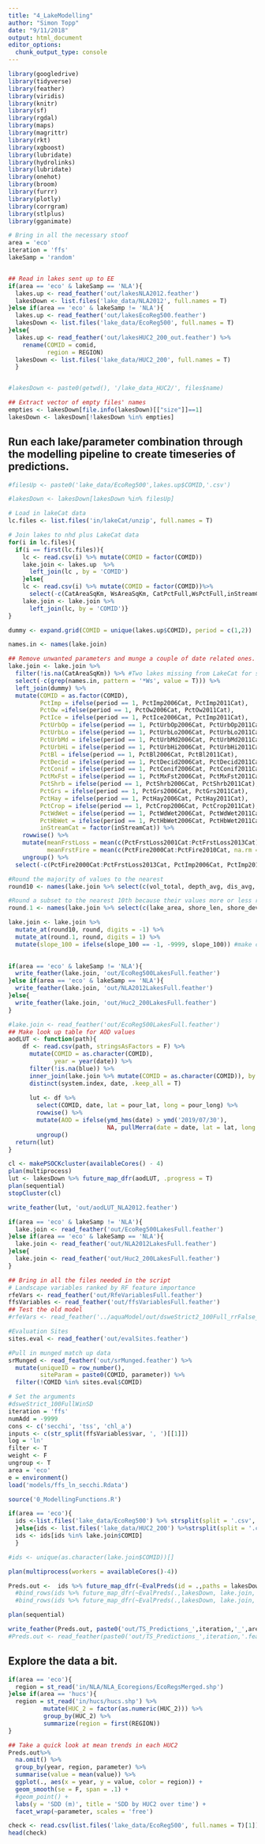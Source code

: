 ```yaml
---
title: "4_LakeModelling"
author: "Simon Topp"
date: "9/11/2018"
output: html_document
editor_options: 
  chunk_output_type: console
---
```


```r
library(googledrive)
library(tidyverse)
library(feather)
library(viridis)
library(knitr)
library(sf)
library(rgdal)
library(maps)
library(magrittr)
library(rkt)
library(xgboost)
library(lubridate)
library(hydrolinks)
library(lubridate)
library(onehot)
library(broom)
library(furrr)
library(plotly)
library(corrgram)
library(stlplus)
library(gganimate)
```



```r
# Bring in all the necessary stoof
area = 'eco'
iteration = 'ffs'
lakeSamp = 'random'


## Read in lakes sent up to EE
if(area == 'eco' & lakeSamp == 'NLA'){
  lakes.up <- read_feather('out/lakesNLA2012.feather')
  lakesDown <- list.files('lake_data/NLA2012', full.names = T)
}else if(area == 'eco' & lakeSamp != 'NLA'){  
  lakes.up <- read_feather('out/lakesEcoReg500.feather')
  lakesDown <- list.files('lake_data/EcoReg500', full.names = T) 
}else{
  lakes.up <- read_feather('out/lakesHUC2_200_out.feather') %>%
    rename(COMID = comid,
           region = REGION)
  lakesDown <- list.files('lake_data/HUC2_200', full.names = T)
  }


#lakesDown <- paste0(getwd(), '/lake_data_HUC2/', files$name)

## Extract vector of empty files' names
empties <- lakesDown[file.info(lakesDown)[["size"]]==1]
lakesDown <- lakesDown[!lakesDown %in% empties]
```

## Run each lake/parameter combination through the modelling pipeline to create timeseries of predictions.

```r

#filesUp <- paste0('lake_data/EcoReg500',lakes.up$COMID,'.csv')

#lakesDown <- lakesDown[lakesDown %in% filesUp]

# Load in lakeCat data
lc.files <- list.files('in/lakeCat/unzip', full.names = T)

# Join lakes to nhd plus LakeCat data
for(i in lc.files){
  if(i == first(lc.files)){
    lc <- read.csv(i) %>% mutate(COMID = factor(COMID))
    lake.join <- lakes.up  %>%
      left_join(lc , by = 'COMID')
    }else{
    lc <- read.csv(i) %>% mutate(COMID = factor(COMID))%>%
      select(-c(CatAreaSqKm, WsAreaSqKm, CatPctFull,WsPctFull,inStreamCat))
    lake.join <- lake.join %>%
      left_join(lc, by = 'COMID')}
}

dummy <- expand.grid(COMID = unique(lakes.up$COMID), period = c(1,2))

names.in <- names(lake.join)

## Remove unwanted parameters and munge a couple of date related ones.
lake.join <- lake.join %>%
  filter(!is.na(CatAreaSqKm)) %>% #Two lakes missing from LakeCat for some reason
  select(-c(grep(names.in, pattern = '*Ws', value = T))) %>%
  left_join(dummy) %>%
  mutate(COMID = as.factor(COMID),
         PctImp = ifelse(period == 1, PctImp2006Cat, PctImp2011Cat),
         PctOw =ifelse(period == 1, PctOw2006Cat, PctOw2011Cat),
         PctIce = ifelse(period == 1, PctIce2006Cat, PctImp2011Cat),
         PctUrbOp = ifelse(period == 1, PctUrbOp2006Cat, PctUrbOp2011Cat),
         PctUrbLo = ifelse(period == 1, PctUrbLo2006Cat, PctUrbLo2011Cat),
         PctUrbMd = ifelse(period == 1, PctUrbMd2006Cat, PctUrbMd2011Cat),
         PctUrbHi = ifelse(period == 1, PctUrbHi2006Cat, PctUrbHi2011Cat),
         PctBl = ifelse(period == 1, PctBl2006Cat, PctBl2011Cat),
         PctDecid = ifelse(period == 1, PctDecid2006Cat, PctDecid2011Cat),
         PctConif = ifelse(period == 1, PctConif2006Cat, PctConif2011Cat),
         PctMxFst = ifelse(period == 1, PctMxFst2006Cat, PctMxFst2011Cat),
         PctShrb = ifelse(period == 1, PctShrb2006Cat, PctShrb2011Cat),
         PctGrs = ifelse(period == 1, PctGrs2006Cat, PctGrs2011Cat),
         PctHay = ifelse(period == 1, PctHay2006Cat, PctHay2011Cat),
         PctCrop = ifelse(period == 1, PctCrop2006Cat, PctCrop2011Cat),
         PctWdWet = ifelse(period == 1, PctWdWet2006Cat, PctWdWet2011Cat),
         PctHbWet = ifelse(period == 1, PctHbWet2006Cat, PctHbWet2011Cat),
         inStreamCat = factor(inStreamCat)) %>%
    rowwise() %>%
    mutate(meanFrstLoss = mean(c(PctFrstLoss2001Cat:PctFrstLoss2013Cat), na.rm = T),
           meanFrstFire = mean(c(PctFire2000Cat:PctFire2010Cat, na.rm = T))) %>%
    ungroup() %>%
  select(-c(PctFire2000Cat:PctFrstLoss2013Cat, PctImp2006Cat, PctImp2011Cat, PctOw2006Cat:PctHbWet2011Cat, Precip08Cat:Tmean09Cat)) 

#Round the majority of values to the nearest 
round10 <- names(lake.join %>% select(c(vol_total, depth_avg, dis_avg, res_time, slope_100, wshd_area, CatAreaSqKm, PctAg2006Slp20Cat:CompStrgthCat, PctCarbResidCat:PctWaterCat, NABD_NIDStorCat:WetIndexCat, PctImp:meanFrstFire)))

#Round a subset to the nearest 10th because their values more or less range from 0 to 1.
round.1 <- names(lake.join %>% select(c(lake_area, shore_len, shore_dev, AgKffactCat, KffactCat, MineDensCat, NABD_DensCat)))

lake.join <- lake.join %>%
  mutate_at(round10, round, digits = -1) %>%
  mutate_at(round.1, round, digits = 1) %>%
  mutate(slope_100 = ifelse(slope_100 == -1, -9999, slope_100)) #make consistent no data value
         

if(area == 'eco' & lakeSamp != 'NLA'){
  write_feather(lake.join, 'out/EcoReg500LakesFull.feather')
}else if(area == 'eco' & lakeSamp == 'NLA'){
  write_feather(lake.join, 'out/NLA2012LakesFull.feather')
}else{
  write_feather(lake.join, 'out/Huc2_200LakesFull.feather')
}

#lake.join <- read_feather('out/EcoReg500LakesFull.feather')
## Make look up table for AOD values
aodLUT <- function(path){
    df <- read.csv(path, stringsAsFactors = F) %>%
      mutate(COMID = as.character(COMID),
             year = year(date)) %>%
      filter(!is.na(blue)) %>%
      inner_join(lake.join %>% mutate(COMID = as.character(COMID)), by = c('COMID')) %>%
      distinct(system.index, date, .keep_all = T)
      
      lut <- df %>%
        select(COMID, date, lat = pour_lat, long = pour_long) %>%
        rowwise() %>%
        mutate(AOD = ifelse(ymd_hms(date) > ymd('2019/07/30'),
                            NA, pullMerra(date = date, lat = lat, long = long))) %>%
        ungroup()
  return(lut)
}

cl <- makePSOCKcluster(availableCores() - 4)
plan(multiprocess)
lut <- lakesDown %>% future_map_dfr(aodLUT, .progress = T)
plan(sequential)
stopCluster(cl)

write_feather(lut, 'out/aodLUT_NLA2012.feather')

```


```r
if(area == 'eco' & lakeSamp != 'NLA'){
  lake.join <- read_feather('out/EcoReg500LakesFull.feather')
}else if(area == 'eco' & lakeSamp == 'NLA'){
  lake.join <- read_feather('out/NLA2012LakesFull.feather')
}else{
  lake.join <- read_feather('out/Huc2_200LakesFull.feather')
}

## Bring in all the files needed in the script
# Landscape variables ranked by RF feature importance
rfeVars <- read_feather('out/RfeVariablesFull.feather')
ffsVariables <- read_feather('out/ffsVariablesFull.feather')
## Test the old model
#rfeVars <- read_feather('../aquaModel/out/dsweStrict2_100Full_rrFalse_RfeVariables.feather')

#Evaluation Sites
sites.eval <- read_feather('out/evalSites.feather')

#Pull in munged match up data
srMunged <- read_feather('out/srMunged.feather') %>%
  mutate(uniqueID = row_number(),
         siteParam = paste0(COMID, parameter)) %>%
  filter(!COMID %in% sites.eval$COMID)

# Set the arguments
#dsweStrict_100FullWinSD
iteration = 'ffs'
numAdd = -9999
cons <- c('secchi', 'tss', 'chl_a')
inputs <- c(str_split(ffsVariables$var, ', ')[[1]])
log = 'ln'
filter <- T
weight <- F
ungroup <- T
area = 'eco'
e = environment()
load('models/ffs_ln_secchi.Rdata')

source('0_ModellingFunctions.R')

if(area == 'eco'){
  ids <-list.files('lake_data/EcoReg500') %>% strsplit(split = '.csv', fixed = T) %>% unlist()
  }else{ids <- list.files('lake_data/HUC2_200') %>%strsplit(split = '.csv', fixed = T) %>% unlist()
  ids <- ids[ids %in% lake.join$COMID]
  }

#ids <- unique(as.character(lake.join$COMID))[] 

plan(multiprocess(workers = availableCores()-4))

Preds.out <-  ids %>% future_map_dfr(~EvalPreds(id = .,paths = lakesDown, sites.eval = lake.join, param = 'secchi', log = log, eval = F, version = 'new', model = xgb_model$finalModel, features = inputs ))
  #bind_rows(ids %>% future_map_dfr(~EvalPreds(.,lakesDown, lake.join, 'tss', log, eval = F, version = 'new'))) %>%
  #bind_rows(ids %>% future_map_dfr(~EvalPreds(.,lakesDown, lake.join, 'chl_a', log, eval = F, version = 'new')))

plan(sequential)

write_feather(Preds.out, paste0('out/TS_Predictions_',iteration,'_',area,'.feather'))
#Preds.out <- read_feather(paste0('out/TS_Predictions_',iteration,'.feather'))
```


## Explore the data a bit.

```r
if(area == 'eco'){
  region = st_read('in/NLA/NLA_Ecoregions/EcoRegsMerged.shp')
}else if(area == 'hucs'){
  region = st_read('in/hucs/hucs.shp') %>%
          mutate(HUC_2 = factor(as.numeric(HUC_2))) %>%
          group_by(HUC_2) %>%
          summarize(region = first(REGION))
}

## Take a quick look at mean trends in each HUC2
Preds.out%>%
  na.omit() %>%
  group_by(year, region, parameter) %>%
  summarise(value = mean(value)) %>%
  ggplot(., aes(x = year, y = value, color = region)) +
  geom_smooth(se = F, span = .1) +
  #geom_point() +
  labs(y = 'SDD (m)', title = 'SDD by HUC2 over time') +
  facet_wrap(~parameter, scales = 'free')

check <- read.csv(list.files('lake_data/EcoReg500', full.names = T)[1])
head(check)


```

